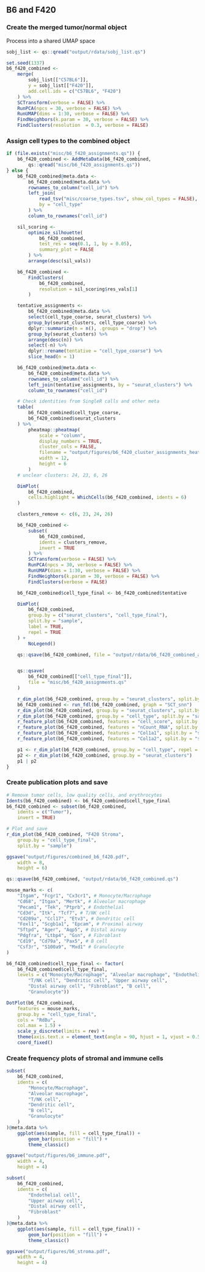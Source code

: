 ## B6 and F420
### Create the merged tumor/normal object
Process into a shared UMAP space
```r
sobj_list <- qs::qread("output/rdata/sobj_list.qs")

set.seed(1337)
b6_f420_combined <-
    merge(
        sobj_list[["C57BL6"]],
        y = sobj_list[["F420"]],
        add.cell.ids = c("C57BL6", "F420")
    ) %>%
    SCTransform(verbose = FALSE) %>%
    RunPCA(npcs = 30, verbose = FALSE) %>%
    RunUMAP(dims = 1:30, verbose = FALSE) %>%
    FindNeighbors(k.param = 30, verbose = FALSE) %>%
    FindClusters(resolution  = 0.3, verbose = FALSE)
```

### Assign cell types to the combined object
```r
if (file.exists("misc/b6_f420_assignments.qs")) {
    b6_f420_combined <- AddMetaData(b6_f420_combined,
        qs::qread("misc/b6_f420_assignments.qs"))
} else {
    b6_f420_combined@meta.data <-
        b6_f420_combined@meta.data %>%
        rownames_to_column("cell_id") %>%
        left_join(
            read_tsv("misc/coarse_types.tsv", show_col_types = FALSE),
            by = "cell_type"
        ) %>%
        column_to_rownames("cell_id")

    sil_scoring <-
        optimize_silhouette(
            b6_f420_combined,
            test_res = seq(0.1, 1, by = 0.05),
            summary_plot = FALSE
        ) %>%
        arrange(desc(sil_vals))

    b6_f420_combined <-
        FindClusters(
            b6_f420_combined,
            resolution = sil_scoring$res_vals[1]
        )

    tentative_assignments <-
        b6_f420_combined@meta.data %>%
        select(cell_type_coarse, seurat_clusters) %>%
        group_by(seurat_clusters, cell_type_coarse) %>%
        dplyr::summarize(n = n(), .groups = "drop") %>%
        group_by(seurat_clusters) %>%
        arrange(desc(n)) %>%
        select(-n) %>%
        dplyr::rename(tentative = "cell_type_coarse") %>%
        slice_head(n = 1)

    b6_f420_combined@meta.data <-
        b6_f420_combined@meta.data %>%
        rownames_to_column("cell_id") %>%
        left_join(tentative_assignments, by = "seurat_clusters") %>%
        column_to_rownames("cell_id")

    # Check identities from SingleR calls and other meta
    table(
        b6_f420_combined$cell_type_coarse,
        b6_f420_combined$seurat_clusters
    ) %>%
        pheatmap::pheatmap(
            scale = "column",
            display_numbers = TRUE,
            cluster_cols = FALSE,
            filename = "output/figures/b6_f420_cluster_assignments_heatmap.png",
            width = 12,
            height = 6
        )
    # unclear clusters: 24, 23, 6, 26

    DimPlot(
        b6_f420_combined,
        cells.highlight = WhichCells(b6_f420_combined, idents = 6)
    )

    clusters_remove <- c(6, 23, 24, 26)

    b6_f420_combined <-
        subset(
            b6_f420_combined,
            idents = clusters_remove,
            invert = TRUE
        ) %>%
        SCTransform(verbose = FALSE) %>%
        RunPCA(npcs = 30, verbose = FALSE) %>%
        RunUMAP(dims = 1:30, verbose = FALSE) %>%
        FindNeighbors(k.param = 30, verbose = FALSE) %>%
        FindClusters(verbose = FALSE)

    b6_f420_combined$cell_type_final <- b6_f420_combined$tentative

    DimPlot(
        b6_f420_combined,
        group.by = c("seurat_clusters", "cell_type_final"),
        split.by = "sample",
        label = TRUE,
        repel = TRUE
    ) +
        NoLegend()

    qs::qsave(b6_f420_combined, file = "output/rdata/b6_f420_combined_all.qs")


    qs::qsave(
        b6_f420_combined[["cell_type_final"]],
        file = "misc/b6_f420_assignments.qs"
    )

    r_dim_plot(b6_f420_combined, group.by = "seurat_clusters", split.by = "sample")
    b6_f420_combined <- run_fdl(b6_f420_combined, graph = "SCT_snn")
    r_dim_plot(b6_f420_combined, group.by = "seurat_clusters", split.by = "sample", reduction = "fdl")
    r_dim_plot(b6_f420_combined, group.by = "cell_type", split.by = "sample")
    r_feature_plot(b6_f420_combined, features = "cell_score", split.by = "sample")
    r_feature_plot(b6_f420_combined, features = "nCount_RNA", split.by = "sample")
    r_feature_plot(b6_f420_combined, features = "Col1a1", split.by = "sample")
    r_feature_plot(b6_f420_combined, features = "Col1a2", split.by = "sample")

    p1 <- r_dim_plot(b6_f420_combined, group.by = "cell_type", repel = TRUE)
    p2 <- r_dim_plot(b6_f420_combined, group.by = "seurat_clusters")
    p1 | p2
}
```

### Create publication plots and save
```r
# Remove tumor cells, low quality cells, and erythrocytes
Idents(b6_f420_combined) <- b6_f420_combined$cell_type_final
b6_f420_combined <- subset(b6_f420_combined,
    idents = c("Tumor"),
    invert = TRUE)

# Plot and save
r_dim_plot(b6_f420_combined, "F420 Stroma",
    group.by = "cell_type_final",
    split.by = "sample")

ggsave("output/figures/combined_b6_f420.pdf",
    width = 8,
    height = 6)

qs::qsave(b6_f420_combined, "output/rdata/b6_f420_combined.qs")

mouse_marks <- c(
    "Itgam", "Fcgr1", "Cx3cr1", # Monocyte/Macrophage
    "Cd68", "Itgax", "Mertk", # Alveolar macrophage
    "Pecam1", "Tek", "Ptprb", # Endothelial
    "Cd3d", "Itk", "Tcf7", # T/NK cell
    "Cd209a", "Ccl17", "Etv3", # Dendritic cell
    "Foxl1", "Scgb1a1", "Epcam", # Proximal airway
    "Sftpd", "Ager", "Aqp5", # Distal airway
    "Pdgfra", "Ltbp4", "Gsn", # Fibroblast
    "Cd19", "Cd79a", "Pax5", # B cell
    "Csf3r", "S100a9", "Mxd1" # Granulocyte
)

b6_f420_combined$cell_type_final <- factor(
    b6_f420_combined$cell_type_final,
    levels = c("Monocyte/Macrophage", "Alveolar macrophage", "Endothelial cell",
        "T/NK cell", "Dendritic cell", "Upper airway cell",
        "Distal airway cell", "Fibroblast", "B cell",
        "Granulocyte"))

DotPlot(b6_f420_combined,
    features = mouse_marks,
    group.by = "cell_type_final",
    cols = "RdBu",
    col.max = 1.5) +
    scale_y_discrete(limits = rev) +
    theme(axis.text.x = element_text(angle = 90, hjust = 1, vjust = 0.5)) +
    coord_fixed()
```

### Create frequency plots of stromal and immune cells
```r
subset(
    b6_f420_combined,
    idents = c(
        "Monocyte/Macrophage",
        "Alveolar macrophage",
        "T/NK cell",
        "Dendritic cell",
        "B cell",
        "Granulocyte"
    )
)@meta.data %>%
    ggplot(aes(sample, fill = cell_type_final)) +
        geom_bar(position = "fill") +
        theme_classic()

ggsave("output/figures/b6_immune.pdf",
    width = 4,
    height = 4)

subset(
    b6_f420_combined,
    idents = c(
        "Endothelial cell",
        "Upper airway cell",
        "Distal airway cell",
        "Fibroblast"
    )
)@meta.data %>%
    ggplot(aes(sample, fill = cell_type_final)) +
        geom_bar(position = "fill") +
        theme_classic()

ggsave("output/figures/b6_stroma.pdf",
    width = 4,
    height = 4)
```
